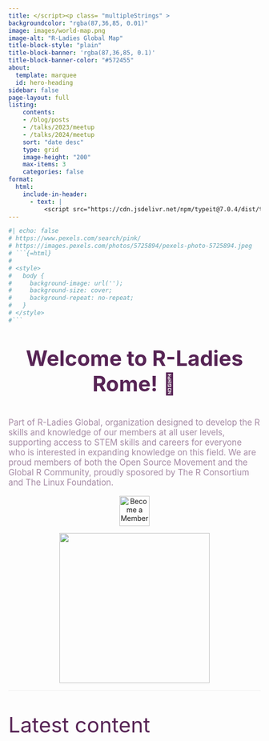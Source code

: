 ```yaml
---
title: </script><p class= "multipleStrings" >
backgroundcolor: "rgba(87,36,85, 0.01)"
image: images/world-map.png
image-alt: "R-Ladies Global Map"
title-block-style: "plain"
title-block-banner: 'rgba(87,36,85, 0.1)'
title-block-banner-color: "#572455"
about:
  template: marquee
  id: hero-heading  
sidebar: false
page-layout: full
listing:
    contents: 
    - /blog/posts
    - /talks/2023/meetup
    - /talks/2024/meetup
    sort: "date desc"
    type: grid
    image-height: "200"
    max-items: 3
    categories: false
format:
  html:
    include-in-header: 
      - text: |
          <script src="https://cdn.jsdelivr.net/npm/typeit@7.0.4/dist/typeit.min.js">
---
```



```r
#| echo: false
# https://www.pexels.com/search/pink/
# https://images.pexels.com/photos/5725894/pexels-photo-5725894.jpeg
# ```{=html}
# 
# <style>
#   body {
#     background-image: url('');
#     background-size: cover;
#     background-repeat: no-repeat;
#   }
# </style>
#```
```


::: {style="margin-top: 10px; font-size: 3em; color: #572455; font-weight: bold; text-align: center;"}
Welcome to R-Ladies Rome! 🩷
:::

::: {style="font-size: 1.2em; color: #a68ba5;"}
Part of R-Ladies Global, organization designed to develop the R skills and knowledge of our members at all user levels, supporting access to STEM skills and careers for everyone who is interested in expanding knowledge on this field. We are proud members of both the Open Source Movement and the Global R Community, proudly sposored by The R Consortium and The Linux Foundation. 
:::

<center><a href="https://www.meetup.com/rladies-rome/" target="_blank"><img src="images/subscribe.png" alt="Become a Member" height="60"/></a></center>

<center>
::: {#hero-heading}
![](images/rconsortium-removebg.png){width="300px"}
:::
</center>
::: {style="border-bottom: 2px solid #f5f5f5;"}
:::

::: {style="font-size: 3em; color: #572455;"}
Latest content
:::



```{=html}
<style>
  .multipleStrings {
    font-size: 25px; 
    text-shadow: 2px 2px 4px #af87b0;
  }
</style>

<script>
  new TypeIt(".multipleStrings", {
    strings: [
    "Explore our community dedicated to promoting inclusivity in the R programming world 🌍",
    "Discover events, resources, and projects that empower women in technology 💪",
    "Join us in our mission and enjoy your journey with us! 🚀"],
    breakLines: false,
    loop: true,
    speed: 50
    }).go();
</script>
```

